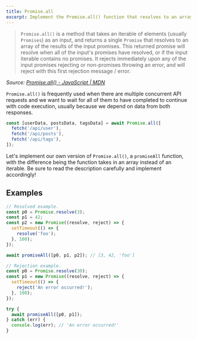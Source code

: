 ```yaml
---
title: Promise.all
excerpt: Implement the Promise.all() function that resolves to an array of results if all the input elements are resolved or rejects otherwise
---
```


> `Promise.all()` is a method that takes an iterable of elements (usually `Promises`) as an input, and returns a single `Promise` that resolves to an array of the results of the input promises. This returned promise will resolve when all of the input's promises have resolved, or if the input iterable contains no promises. It rejects immediately upon any of the input promises rejecting or non-promises throwing an error, and will reject with this first rejection message / error.

_Source: [Promise.all() - JavaScript | MDN](https://developer.mozilla.org/en-US/docs/Web/JavaScript/Reference/Global_Objects/Promise/all)_

`Promise.all()` is frequently used when there are multiple concurrent API requests and we want to wait for all of them to have completed to continue with code execution, usually because we depend on data from both responses.

```js
const [userData, postsData, tagsData] = await Promise.all([
  fetch('/api/user'),
  fetch('/api/posts'),
  fetch('/api/tags'),
]);
```

Let's implement our own version of `Promise.all()`, a `promiseAll` function, with the difference being the function takes in an array instead of an iterable. Be sure to read the description carefully and implement accordingly!

## Examples

```js
// Resolved example.
const p0 = Promise.resolve(3);
const p1 = 42;
const p2 = new Promise((resolve, reject) => {
  setTimeout(() => {
    resolve('foo');
  }, 100);
});

await promiseAll([p0, p1, p2]); // [3, 42, 'foo']
```

```js
// Rejection example.
const p0 = Promise.resolve(30);
const p1 = new Promise((resolve, reject) => {
  setTimeout(() => {
    reject('An error occurred!');
  }, 100);
});

try {
  await promiseAll([p0, p1]);
} catch (err) {
  console.log(err); // 'An error occurred!'
}
```
